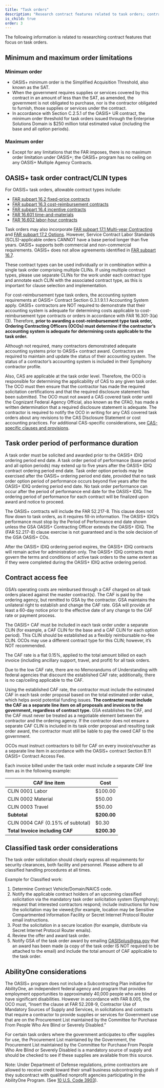 ```yaml
---
title: "Task orders"
description: "Research contract features related to task orders; contract and task order types, order limitations, contract access fees, and AbilityOne."
is_child: true
order: 3
---
```


The following information is related to researching contract features that focus on task orders.

## Minimum and maximum order limitations

### Minimum order 

- OASIS+ minimum order is the Simplified Acquisition Threshold, also known as the SAT.
- When the government requires supplies or services covered by this contract in an amount of less than the SAT, as amended, the government is not obligated to purchase, nor is the contractor obligated to furnish, those supplies or services under the contract. 
- In accordance with Section C.2.5.1 of the OASIS+ UR contract, the minimum order threshold for task orders issued through the Enterprise Solutions Domain is $250 million total estimated value (including the base and all option periods).

### Maximum order

- Except for any limitations that the FAR imposes, there is no maximum order limitation under OASIS+; the OASIS+ program has no ceiling on any OASIS+ Multiple Agency Contracts.

## OASIS+ task order contract/CLIN types

For OASIS+ task orders, allowable contract types include:
- [FAR subpart 16.2 fixed-price contracts](https://www.acquisition.gov/far/subpart-16.2)
- [FAR subpart 16.3 cost-reimbursement contracts](https://www.acquisition.gov/far/subpart-16.3)
- [FAR subpart 16.4 incentive contracts](https://www.acquisition.gov/far/subpart-16.4)
- [FAR 16.601 time-and-materials](https://www.acquisition.gov/far/16.601)
- [FAR 16.602 labor-hour contracts](https://www.acquisition.gov/far/16.602)

Task orders may also incorporate [FAR subpart 17.1 Multi-year Contracting](https://www.acquisition.gov/far/subpart-17.1) and [FAR subpart 17.2 Options](https://www.acquisition.gov/far/subpart-17.2). However, Service Contract Labor Standards (SCLS)-applicable orders CANNOT have a base period longer than five years. OASIS+ supports both commercial and non-commercial requirements. OASIS+ does not allow agreements identified in [FAR subpart 16.7](https://www.acquisition.gov/far/subpart-16.7).

These contract types can be used individually or in combination within a single task order comprising multiple CLINs. If using multiple contract types, please use separate CLINs for the work under each contract type and annotate each CLIN with the associated contract type, as this is important for clause selection and implementation.

For cost-reimbursement type task orders, the accounting system requirements at OASIS+ Contract Section G.3.1.9.1.1 Accounting System apply. OASIS+ contractors are NOT required to demonstrate that their accounting system is adequate for determining costs applicable to cost-reimbursement type contracts or orders in accordance with FAR 16.301-3(a)(3). Therefore, **prior to awarding a cost-reimbursement type task order, Ordering Contracting Officers (OCOs) must determine if the contractor’s accounting system is adequate for determining costs applicable to the task order.** 

Although not required, many contractors demonstrated adequate accounting systems prior to OASIS+ contract award. Contractors are required to maintain and update the status of their accounting system. The status of a contractor’s accounting system is included in their Symphony contractor profile.

Also, CAS are applicable at the task order level. Therefore, the OCO is responsible for determining the applicability of CAS to any given task order. The OCO must then ensure that the contractor has made the required solicitation certifications and that the required disclosure statement has been submitted. The OCO must not award a CAS covered task order until the Cognizant Federal Agency Official, also known as the CFAO, has made a written determination that a required disclosure statement is adequate. The contractor is required to notify the OCO in writing for any CAS covered task orders about any revisions to the CAS Disclosure Statement or cost accounting practices. For additional CAS-specific considerations, see [CAS-specific clauses and provisions](/buyers-guide/research-contract-features/labor/#cas-specific-clauses-and-provisions).

## Task order period of performance duration
A task order must be solicited and awarded prior to the OASIS+ IDIQ ordering period end date. A task order period of performance (base period and all option periods) may extend up to five years after the OASIS+ IDIQ contract ordering period end date. Task order option periods may be exercised after the OASIS+ ordering period end date, provided that no task order option period of performance occurs beyond five years after the OASIS+ IDIQ ordering period end date. No task order performance can occur after the period of performance end date for the OASIS+ IDIQ. The ordering period of performance for each contract will be finalized upon award and notice to proceed.

The OASIS+ contracts will include the FAR 52.217-8. This clause does not flow down to task orders, as it requires fill-in information. The OASIS+ IDIQ’s performance must stop by the Period of Performance end date shown unless the GSA OASIS+ Contracting Officer extends the OASIS+ IDIQ. The (FAR 52.217-8) clause exercise is not guaranteed and is the sole decision of the GSA OASIS+ COs.

After the OASIS+ IDIQ ordering period expires, the OASIS+ IDIQ contracts will remain active for administration only. The OASIS+ IDIQ contracts must govern the terms and conditions of active task orders to the same extent as if they were completed during the OASIS+ IDIQ active ordering period.

## Contract access fee
GSA’s operating costs are reimbursed through a CAF charged on all task orders placed against the master contract(s). The CAF is paid by the ordering agency, but remitted to GSA by the contractor. GSA maintains the unilateral right to establish and change the CAF rate. GSA will provide at least a 60-day notice prior to the effective date of any change to the CAF rate or payment process. 

The OASIS+ CAF must be included in each task order under a separate CLIN (for example, a CAF CLIN for the base and a CAF CLIN for each option period). This CLIN should be established as a flexibly reimbursable no-fee CLIN. OCOs may use a different contract type for this CLIN; however, it’s NOT recommended.

The CAF rate is a flat 0.15%, applied to the total amount billed on each invoice (including ancillary support, travel, and profit) for all task orders. 

Due to the low CAF rate, there are no Memorandums of Understanding with federal agencies that discount the established CAF rate; additionally, there is no cap/ceiling applicable to the CAF.

Using the established CAF rate, the contractor must include the estimated CAF in each task order proposal based on the total estimated order value, which helps avoid potential funding issues. **The contractor must include the CAF as a separate line item on all proposals and invoices to the government, regardless of contract type.** GSA establishes the CAF, and the CAF must never be treated as a negotiable element between the contractor and the ordering agency. If the contractor does not ensure a separate CAF CLIN is included in its task order proposal and resulting task order award, the contractor must still be liable to pay the owed CAF to the government. 

OCOs must instruct contractors to bill for CAF on every invoice/voucher as a separate line item in accordance with the OASIS+ contract Section B.11 OASIS+ Contract Access Fee.

Each invoice billed under the task order must include a separate CAF line item as in the following example:

|CAF line item                      | Cost        |
|-----------------------------------|-------------|
| CLIN 0001 Labor                   | $100.00     |
| CLIN 0002 Material                | $50.00      |
| CLIN 0003 Travel                  | $50.00      |
| **Subtotal**                      | **$200.00** |
| CLIN 0004 CAF (0.15% of subtotal) | $0.30       |
| **Total Invoice including CAF**   | **$200.30** |



## Classified task order considerations

The task order solicitation should clearly express all requirements for security clearances, both facility and personnel. Please adhere to all classified handling procedures at all times.

Example for Classified work:

1. Determine Contract Vehicle/Domain/NAICS code.
2. Notify the applicable contract holders of an upcoming classified solicitation via the mandatory task order solicitation system (Symphony); request that interested contractors respond; include instructions for how the solicitation may be viewed;(for example, location may be Sensitive Compartmented Information Facility or Secret Internet Protocol Router email instructions.
3. Post the solicitation in a secure location (for example, distribute via Secret Internet Protocol Router emails).
4. Review the offer and award task order.
5. Notify GSA of the task order award by emailing [OASISplus@gsa.gov](mailto:OASISplus@gsa.gov) that an award has been made (a copy of the task order IS NOT required to be attached to the email) and include the total amount of CAF applicable to the task order.

## AbilityOne considerations
The OASIS+ program does not include a Subcontracting Plan initiative for AbilityOne, an independent federal agency and program that provides employment opportunities to approximately 40,000 people who are blind or have significant disabilities. However in accordance with FAR 8.005, the OCO must, “Insert the clause at FAR 52.208-9, Contractor Use of Mandatory Sources of Supply and Services, in solicitations and contracts that require a contractor to provide supplies or services for Government use that are on the Procurement List maintained by the Committee for Purchase From People Who Are Blind or Severely Disabled.”

For certain task orders where the government anticipates to offer supplies for use, the Procurement List maintained by the Government, the Procurement List maintained by the Committee for Purchase From People Who Are Blind or Severely Disabled is a mandatory source of supply and should be checked to see if these supplies are available from this source. 

Note: Under Department of Defense regulations, prime contractors are allowed to receive credit toward their small business subcontracting goals if they subcontract with qualified nonprofit agencies participating in the AbilityOne Program. (See [10 U.S. Code 3903](https://uscode.house.gov/view.xhtml?req=granuleid:USC-prelim-title10-section3903&num=0&edition=prelim)).